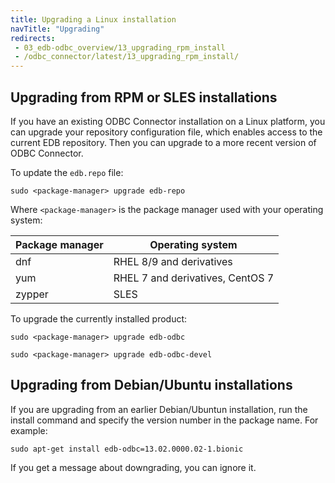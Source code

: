 ```yaml
---
title: Upgrading a Linux installation
navTitle: "Upgrading"
redirects:
 - 03_edb-odbc_overview/13_upgrading_rpm_install
 - /odbc_connector/latest/13_upgrading_rpm_install/
---
```


## Upgrading from RPM or SLES installations

If you have an existing ODBC Connector installation on a Linux platform, you can upgrade your repository configuration file, which enables access to the current EDB repository. Then you can upgrade to a more recent version of ODBC Connector.

To update the `edb.repo` file:

```shell
sudo <package-manager> upgrade edb-repo
```

Where `<package-manager>` is the package manager used with your operating system:

  | Package manager |         Operating system         |
  | --------------- | -------------------------------- |
  | dnf             | RHEL 8/9 and derivatives         |
  | yum             | RHEL 7 and derivatives, CentOS 7 |
  | zypper          | SLES                             |


To upgrade the currently installed product:  

```shell
sudo <package-manager> upgrade edb-odbc

sudo <package-manager> upgrade edb-odbc-devel
```

## Upgrading from Debian/Ubuntu installations

If you are upgrading from an earlier Debian/Ubuntun installation, run the install command and specify the version number in the package name. For example:

```
sudo apt-get install edb-odbc=13.02.0000.02-1.bionic
```

If you get a message about downgrading, you can ignore it.

